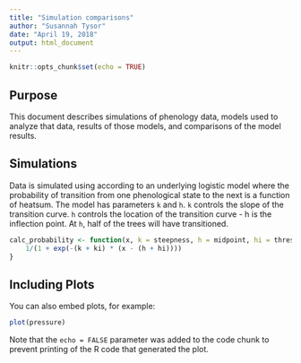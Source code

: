 ```yaml
---
title: "Simulation comparisons"
author: "Susannah Tysor"
date: "April 19, 2018"
output: html_document
---
```


```r
knitr::opts_chunk$set(echo = TRUE)
```

## Purpose

This document describes simulations of phenology data, models used to analyze that data, results of those models, and comparisons of the model results.

## Simulations

Data is simulated using according to an underlying logistic model where the probability of transition from one phenological state to the next is a function of heatsum. The model has parameters `k` and `h`. `k` controls the slope of the transition curve. `h` controls the location of the transition curve - h is the inflection point. At `h`, half of the trees will have transitioned. 



```r
calc_probability <- function(x, k = steepness, h = midpoint, hi = threshold_ind, ki = steepness_ind) { # a logistic function parameterized to estimate steepness and transition points with individual effects
    1/(1 + exp(-(k + ki) * (x - (h + hi))))
}
```

## Including Plots

You can also embed plots, for example:

```r
plot(pressure)
```

Note that the `echo = FALSE` parameter was added to the code chunk to prevent printing of the R code that generated the plot.
